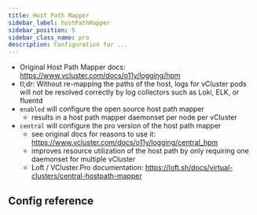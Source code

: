 ```yaml
---
title: Host Path Mapper
sidebar_label: hostPathMapper
sidebar_position: 5
sidebar_class_name: pro
description: Configuration for ...
---
```



- Original Host Path Mapper docs: https://www.vcluster.com/docs/o11y/logging/hpm
- tl;dr: Without re-mapping the paths of the host, logs for vCluster pods will not be resolved correctly by log collectors such as Loki, ELK, or fluentd
- `enabled` will configure the open source host path mapper
  - results in a host path mapper daemonset per node per vCluster
- `central` will configure the pro version of the host path mapper
  - see original docs for reasons to use it: https://www.vcluster.com/docs/o11y/logging/central_hpm
  - improves resource utilization of the host path by only requiring one daemonset for multiple vCluster
  - Loft / VCluster.Pro documentation: https://loft.sh/docs/virtual-clusters/central-hostpath-mapper

## Config reference

<HostPathMapper/>